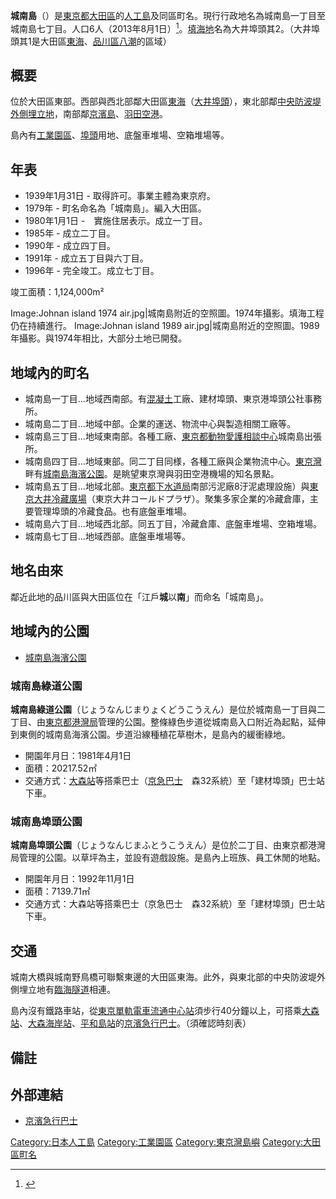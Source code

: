 {{Pathnav|日本|東京都|大田區|frame=1}}
{{Infobox Settlement
|official_name = 城南島
|native_name =
|image_skyline = Jonanjima_2chome_2009.JPG
|imagesize = 250px
|image_caption = 城南島二丁目
|image_flag =
|image_seal =
| image_map =
| map_caption =
| pushpin_map = Tokyo city
|subdivision_type = [[國家|國家]]
|subdivision_name = [[File:Flag_of_Japan.svg|border]] [[日本|日本]]
|subdivision_type1 = [[都道府縣|都道府縣]]
|subdivision_name1 = [[File:Flag_of_Tokyo_Prefecture.svg|25px]] [[東京都|東京都]]
|subdivision_type2 = [[東京都區部|特別區]]
|subdivision_name2 = [[File:Flag_of_Ota,_Tokyo.svg|25px]] [[大田區|大田區]]
|subdivision_type3 =
|subdivision_name3 =
|established_title =
|established_date =
|government_type =
|leader_title =
|leader_name =
|area_magnitude =
|area_total_sq_mi =
|area_total_km2 =
|area_land_sq_mi =
|area_land_km2 =
|area_urban_sq_mi =
|area_urban_km2 =
|area_metro_km2 =
|area_metro_sq_mi =
|population_as_of= 2013年（平成25年）8月1日
|population_footnotes =
|population_total = 6
|population_urban =
|population_metro =
|population_density_sq_mi =
|population_density_km2 =
| timezone = [[日本標準時間|JST]]
| utc_offset = +9
|timezone_DST =
|utc_offset_DST =
|latd=35|latm=34|lats=50.3|latNS=N
|longd=139|longm=46|longs=36.3|longEW=E
|elevation_footnotes=
|elevation_m =
|elevation_ft =
|postal_code_type = [[郵遞區號|郵遞區號]]
|postal_code = 143-0002
|area_code =
|website =
|footnotes =
}}
'''城南島'''（{{jpn|j=城南島|hg=じょうなんじま|rm=Jōnanjima|f=y}}）是[[東京都|東京都]][[大田區|大田區]]的[[人工島|人工島]]及同區町名。現行行政地名為城南島一丁目至城南島七丁目。人口6人（2013年8月1日）<ref>{{Cite web |url=http://www.city.ota.tokyo.jp/kuseijoho/suuji/jinkou/setai_jinkou/oota_suji2508.html |title=大田区ホームページ：平成25年8月1日現在 |accessdate=2013-08-27 |archive-date=2014-02-18 |archive-url=https://web.archive.org/web/20140218230417/http://www.city.ota.tokyo.jp/kuseijoho/suuji/jinkou/setai_jinkou/oota_suji2508.html |dead-url=no }}</ref>。[[填海|填海地]]名為大井埠頭其2。（大井埠頭其1是大田區[[東海_(大田區)|東海]]、[[品川區|品川區]][[八潮_(品川區)|八潮]]的區域）

== 概要 ==
位於大田區東部。西部與西北部鄰大田區[[東海_(大田區)|東海]]（[[東京港#大井埠頭|大井埠頭]]），東北部鄰[[中央防波堤外側埋立地|中央防波堤外側埋立地]]，南部鄰[[京濱島|京濱島]]、[[羽田空港_(大田區)|羽田空港]]。

島內有[[工業園區|工業園區]]、[[埠頭|埠頭]]用地、底盤車堆場、空箱堆場等。

== 年表 ==
* 1939年1月31日 - 取得許可。事業主體為東京府。
* 1979年 - 町名命名為「城南島」。編入大田區。
* 1980年1月1日 -　實施住居表示。成立一丁目。
* 1985年 - 成立二丁目。
* 1990年 - 成立四丁目。
* 1991年 - 成立五丁目與六丁目。
* 1996年 - 完全竣工。成立七丁目。

竣工面積：1,124,000m²
<gallery>
Image:Johnan island 1974 air.jpg|城南島附近的空照圖。1974年攝影。填海工程仍在持續進行。
Image:Johnan island 1989 air.jpg|城南島附近的空照圖。1989年攝影。與1974年相比，大部分土地已開發。
</gallery>

== 地域內的町名 ==
* 城南島一丁目…地域西南部。有[[混凝土|混凝土]]工廠、建材埠頭、東京港埠頭公社事務所。
* 城南島二丁目…地域中部。企業的運送、物流中心與製造相關工廠等。
* 城南島三丁目…地域東南部。各種工廠、[[東京都動物愛護相談中心|東京都動物愛護相談中心]]城南島出張所。
* 城南島四丁目…地域東部。同二丁目同様，各種工廠與企業物流中心。[[東京灣|東京灣]]畔有[[城南島海濱公園|城南島海濱公園]]。是眺望東京灣與羽田空港機場的知名景點。
* 城南島五丁目…地域北部。[[東京都下水道局|東京都下水道局]]南部污泥廠8汙泥處理設施）與[[東京大井冷藏廣場|東京大井冷藏廣場]]（東京大井コールドプラザ）。聚集多家企業的冷藏倉庫，主要管理埠頭的冷藏食品。也有底盤車堆場。
* 城南島六丁目…地域西北部。同五丁目，冷藏倉庫、底盤車堆場、空箱堆場。
* 城南島七丁目…地域西部。底盤車堆場等。

== 地名由來 ==
鄰近此地的品川區與大田區位在「江戶'''城'''以'''南'''」而命名「城南島」。

== 地域內的公園==
* [[城南島海濱公園|城南島海濱公園]]

=== 城南島綠道公園 ===
'''城南島綠道公園'''（じょうなんじまりょくどうこうえん）是位於城南島一丁目與二丁目、由[[東京都港灣局|東京都港灣局]]管理的公園。整條綠色步道從城南島入口附近為起點，延伸到東側的城南島海濱公園。步道沿線種植花草樹木，是島內的緩衝綠地。

* 開園年月日：1981年4月1日
* 面積：20217.52㎡
* 交通方式：[[大森站_(東京都)|大森站]]等搭乘巴士（[[京急巴士|京急巴士]]　森32系統）至「建材埠頭」巴士站下車。

=== 城南島埠頭公園 ===
'''城南島埠頭公園'''（じょうなんじまふとうこうえん）是位於二丁目、由東京都港灣局管理的公園。以草坪為主，並設有遊戲設施。是島內上班族、員工休閒的地點。

* 開園年月日：1992年11月1日
* 面積：7139.71㎡
* 交通方式：大森站等搭乘巴士（京急巴士　森32系統）至「建材埠頭」巴士站下車。

== 交通 ==
城南大橋與城南野鳥橋可聯繫東邊的大田區東海。此外，與東北部的中央防波堤外側埋立地有[[臨海隧道|臨海隧道]]相連。

島內沒有鐵路車站，從[[東京單軌電車|東京單軌電車]][[流通中心站|流通中心站]]須步行40分鐘以上，可搭乘[[大森站_(東京都)|大森站]]、[[大森海岸站|大森海岸站]]、[[平和島站|平和島站]]的[[京濱急行巴士|京濱急行巴士]]。（須確認時刻表）

== 備註 ==
{{Reflist}}

== 外部連結 ==
{{Commonscat|Jonanjima}}
*[http://www.keikyu-bus.co.jp/ 京濱急行巴士] {{Wayback|url=http://www.keikyu-bus.co.jp/ |date=20080120224644 }}

{{大田區的町名}}
{{東京都立海上公園}}

{{DEFAULTSORT:Jonanjima}}

[[Category:日本人工島|Category:日本人工島]]
[[Category:工業園區|Category:工業園區]]
[[Category:東京灣島嶼|Category:東京灣島嶼]]
[[Category:大田區町名|Category:大田區町名]]